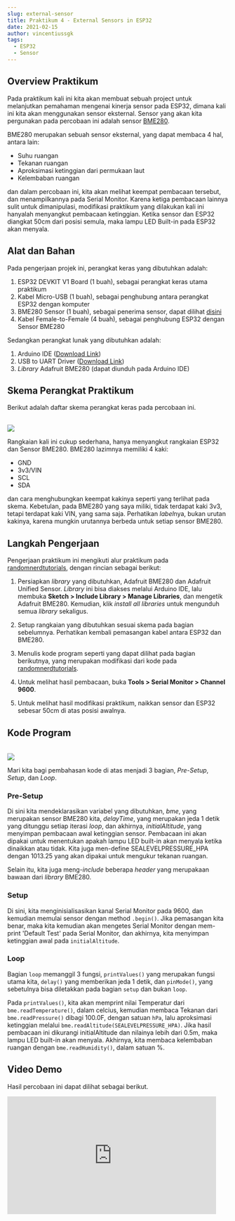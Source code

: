 ```yaml
---
slug: external-sensor
title: Praktikum 4 - External Sensors in ESP32
date: 2021-02-15
author: vincentiussgk
tags:
  - ESP32
  - Sensor
---
```


## Overview Praktikum

Pada praktikum kali ini kita akan membuat sebuah project untuk melanjutkan pemahaman mengenai kinerja sensor pada ESP32, 
dimana kali ini kita akan menggunakan sensor eksternal. Sensor yang akan kita pergunakan pada percobaan ini adalah sensor 
[BME280](https://www.bosch-sensortec.com/products/environmental-sensors/humidity-sensors-bme280/).

BME280 merupakan sebuah sensor eksternal, yang dapat membaca 4 hal, antara lain:

- Suhu ruangan 
- Tekanan ruangan 
- Aproksimasi ketinggian dari permukaan laut 
- Kelembaban ruangan

dan dalam percobaan ini, kita akan melihat keempat pembacaan tersebut, dan menampilkannya pada Serial Monitor. Karena ketiga pembacaan
lainnya sulit untuk dimanipulasi, modifikasi praktikum yang dilakukan kali ini hanyalah menyangkut pembacaan ketinggian. Ketika sensor dan
ESP32 diangkat 50cm dari posisi semula, maka lampu LED Built-in pada ESP32 akan menyala.

## Alat dan Bahan

Pada pengerjaan projek ini, perangkat keras yang dibutuhkan adalah:

1. ESP32 DEVKIT V1 Board (1 buah), sebagai perangkat keras utama praktikum
2. Kabel Micro-USB (1 buah), sebagai penghubung antara perangkat ESP32 dengan komputer
3. BME280 Sensor (1 buah), sebagai penerima sensor, dapat dilihat [disini](https://www.tokopedia.com/marnov/gy-bme280-bme-280-sensor-temperatur-kelembapan-barometric-tekanan-iic?whid=0)
4. Kabel Female-to-Female (4 buah), sebagai penghubung ESP32 dengan Sensor BME280

Sedangkan perangkat lunak yang dibutuhkan adalah:

1. Arduino IDE ([Download Link](https://www.arduino.cc/en/software))
2. USB to UART Driver ([Download Link](https://www.silabs.com/developers/usb-to-uart-bridge-vcp-drivers))
3. *Library* Adafruit BME280 (dapat diunduh pada Arduino IDE)

## Skema Perangkat Praktikum
Berikut adalah daftar skema perangkat keras pada percobaan ini.

<br/>
<img src="/images/Praktikum/Prak 4/BME280_Schematic.png"/>

<br/>

Rangkaian kali ini cukup sederhana, hanya menyangkut rangkaian ESP32 dan Sensor BME280. BME280 lazimnya memiliki 4 kaki:

- GND
- 3v3/VIN
- SCL
- SDA

dan cara menghubungkan keempat kakinya seperti yang terlihat pada skema. Kebetulan, pada BME280 yang saya miliki, tidak terdapat
kaki 3v3, tetapi terdapat kaki VIN, yang sama saja. Perhatikan *label*nya, bukan urutan kakinya, karena mungkin urutannya berbeda
untuk setiap sensor BME280. 

## Langkah Pengerjaan

Pengerjaan praktikum ini mengikuti alur praktikum pada [randomnerdtutorials](https://randomnerdtutorials.com/esp32-bme280-arduino-ide-pressure-temperature-humidity/),
dengan rincian sebagai berikut:

1. Persiapkan *library* yang dibutuhkan, Adafruit BME280 dan Adafruit Unified Sensor. *Library* ini bisa diakses melalui Arduino IDE,
lalu membuka **Sketch > Include Library > Manage Libraries**, dan mengetik Adafruit BME280. Kemudian, klik *install all libraries* untuk
mengunduh semua *library* sekaligus.

2. Setup rangkaian yang dibutuhkan sesuai skema pada bagian sebelumnya. Perhatikan kembali pemasangan kabel antara ESP32 dan BME280.

3. Menulis kode program seperti yang dapat dilihat pada bagian berikutnya, yang merupakan modifikasi dari kode pada
[randomnerdtutorials](https://randomnerdtutorials.com/esp32-bme280-arduino-ide-pressure-temperature-humidity/).

4. Untuk melihat hasil pembacaan, buka **Tools > Serial Monitor > Channel 9600**.

5. Untuk melihat hasil modifikasi praktikum, naikkan sensor dan ESP32 sebesar 50cm di atas posisi awalnya.

## Kode Program
<br/>
<img src="/images/Praktikum/Prak 4/BME280_Code.PNG"/>

Mari kita bagi pembahasan kode di atas menjadi 3 bagian, *Pre-Setup*, *Setup*, dan *Loop*.

### Pre-Setup

Di sini kita mendeklarasikan variabel yang dibutuhkan, *bme*, yang merupakan sensor BME280 kita, *delayTime*, yang merupakan
jeda 1 detik yang ditunggu setiap iterasi *loop*, dan akhirnya, *initialAltitude*, yang menyimpan pembacaan awal ketinggian sensor.
Pembacaan ini akan dipakai untuk menentukan apakah lampu LED built-in akan menyala ketika dinaikkan atau tidak. Kita juga men-define
SEALEVELPRESSURE_HPA dengan 1013.25 yang akan dipakai untuk mengukur tekanan ruangan.

Selain itu, kita juga meng-*include* beberapa *header* yang merupakaan bawaan dari *library* BME280.

### Setup

Di sini, kita menginisialisasikan kanal Serial Monitor pada 9600, dan kemudian memulai sensor dengan method ``.begin()``.
Jika pemasangan kita benar, maka kita kemudian akan mengetes Serial Monitor dengan mem-print 'Default Test' pada
Serial Monitor, dan akhirnya, kita menyimpan ketinggian awal pada ``initialAltitude``.

### Loop

Bagian ``loop`` memanggil 3 fungsi, ``printValues()`` yang merupakan fungsi utama kita, ``delay()`` yang
memberikan jeda 1 detik, dan ``pinMode()``, yang sebetulnya bisa diletakkan pada bagian ``setup`` dan bukan ``loop``.

Pada ``printValues()``, kita akan memprint nilai Temperatur dari ``bme.readTemperature()``, dalam celcius,
kemudian membaca Tekanan dari ``bme.readPressure()`` dibagi 100.0F, dengan satuan ``hPa``, 
lalu aproksimasi ketinggian melalui ``bme.readAltitude(SEALEVELPRESSURE_HPA)``. Jika hasil pembacaan ini
dikurangi initialAltitude dan nilainya lebih dari 0.5m, maka lampu LED built-in akan menyala.
Akhirnya, kita membaca kelembaban ruangan dengan ``bme.readHumidity()``, dalam satuan %.

## Video Demo

Hasil percobaan ini dapat dilihat sebagai berikut.

<iframe width="476" height="267.75" src="https://www.youtube.com/embed/n0VoSN1QfTE" frameBorder="0" allow="accelerometer; autoplay; clipboard-write; encrypted-media; gyroscope; picture-in-picture" allowFullScreen/>
<br/>

<br/>

<img src="/images/Praktikum/Prak 4/BME280_On.jpg" /> 

*Lampu LED Internal yang menyala akibat diangkat 50cm dari posisi awal.*

<br/>

<img src="/images/Praktikum/Prak 4/BME280_Off.jpg" />  

*Lampu LED Internal yang redup ketika dikembalikan ke posisi awal.*

<br/>

<img src="/images/Praktikum/Prak 4/BME280_Reading.PNG" />  

*Contoh hasil pembacaan sensor pada Serial Monitor.*

<br/>

## Analisis & Pembahasan

Pada praktikum ini, kita telah mempelajari cara membaca temperatur, kelembaban, ketinggian, dan kelembaban
suatu ruangan, menggunakan sensor eksternal BME280. Dengan mengunduh beberapa *library* dan cukup memanfaatkan ESP32,
kita dapat membaca keempat hal tersebut, dan menampilkannya pada Serial Monitor, menggunakan method-method yang sudah termasuk
pada *library* BME280.

Kendala yang dialami pada percobaan ini adalah ide modifikasi, karena hasil pembacaan sulit dimanipulasi kecuali ketinggian, maka saya
kesulitan mencari ide untuk membuat percobaan ini lebih menarik. Bahkan pada pembacaan ketinggian pun, karena hasil pembacaannya merupakan 
aproksimasi dan fluktuatif, maka sulit mendapatkan hasil yang diinginkan (lampu LED menyala/redup). Selain itu, percobaannya cukup mudah,
cukup mengikuti tutorial yang ada dan cukup memanfaatkan ESP32 dan sensor.